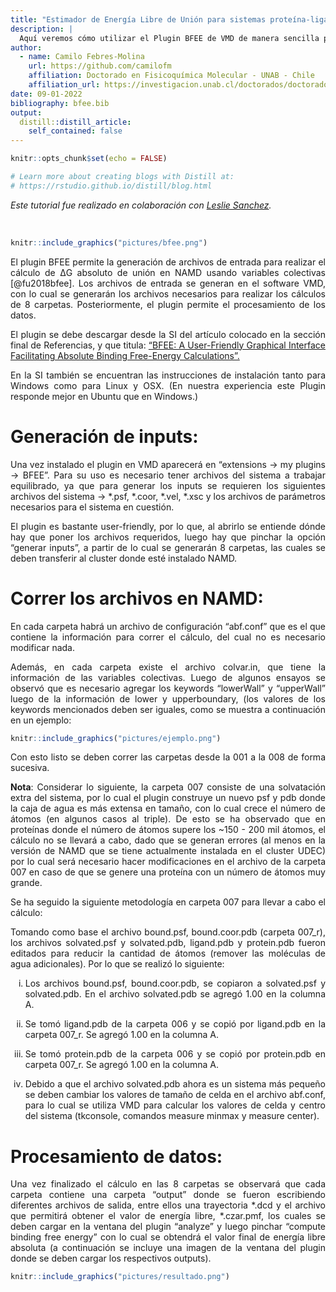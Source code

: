 ```yaml
---
title: "Estimador de Energía Libre de Unión para sistemas proteína-ligando (BFEE - Plugin de VMD): Tutorial de uso"
description: |
  Aquí veremos cómo utilizar el Plugin BFEE de VMD de manera sencilla para generar archivos de entrada y así poder correr los cálculos MD del sistema en estudio y así obtener el &Delta;Gº de unión por medio del Potencial de Fuerza Medio (PMF).
author:
  - name: Camilo Febres-Molina 
    url: https://github.com/camilofm
    affiliation: Doctorado en Fisicoquímica Molecular - UNAB - Chile
    affiliation_url: https://investigacion.unab.cl/doctorados/doctorado-en-fisicoquimica-molecular/
date: 09-01-2022
bibliography: bfee.bib
output:
  distill::distill_article:
    self_contained: false
---
```


<style>
body {
text-align: justify}
</style>

```r
knitr::opts_chunk$set(echo = FALSE)

# Learn more about creating blogs with Distill at:
# https://rstudio.github.io/distill/blog.html

```

_Este tutorial fue realizado en colaboración con [Leslie Sanchez](https://scholar.google.com.pe/citations?user=cM-RWEYAAAAJ&hl=es&oi=ao)._

<br/>

```r
knitr::include_graphics("pictures/bfee.png")
```

El plugin BFEE permite la generación de archivos de entrada para realizar el cálculo de &Delta;G absoluto de unión en NAMD usando variables colectivas [@fu2018bfee]. Los archivos de entrada se generan en el software VMD, con lo cual se generarán los archivos necesarios para realizar los cálculos de 8 carpetas. Posteriormente, el plugin permite el procesamiento de los datos.

El plugin se debe descargar desde la SI del artículo colocado en la sección final de Referencias, y que titula: ["BFEE: A User-Friendly Graphical Interface Facilitating Absolute Binding Free-Energy Calculations".](https://pubs.acs.org/doi/abs/10.1021/acs.jcim.7b00695)

En la SI también se encuentran las instrucciones de instalación tanto para Windows como para Linux y OSX. (En nuestra experiencia este Plugin responde mejor en Ubuntu que en Windows.)

# Generación de inputs:

Una vez instalado el plugin en VMD aparecerá en “extensions → my plugins → BFEE”. Para su uso es necesario tener archivos del sistema a trabajar equilibrado, ya que para generar los inputs se requieren los siguientes archivos del sistema → \*.psf, \*.coor, \*.vel, \*.xsc y los archivos de parámetros necesarios para el sistema en cuestión.

El plugin es bastante user-friendly, por lo que, al abrirlo se entiende dónde hay que poner los archivos requeridos, luego hay que pinchar la opción “generar inputs”, a partir de lo cual se generarán 8 carpetas, las cuales se deben transferir al cluster donde esté instalado NAMD.

# Correr los archivos en NAMD:

En cada carpeta habrá un archivo de configuración “abf.conf” que es el que contiene la información para correr el cálculo, del cual no es necesario modificar nada.

Además, en cada carpeta existe el archivo colvar.in, que tiene la información de las variables colectivas. Luego de algunos ensayos se observó que es necesario agregar los keywords “lowerWall” y “upperWall” luego de la información de lower y upperboundary, (los valores de los keywords mencionados deben ser iguales, como se muestra a continuación en un ejemplo:

```r
knitr::include_graphics("pictures/ejemplo.png")
```

Con esto listo se deben correr las carpetas desde la 001 a la 008 de forma sucesiva.

**Nota**: Considerar lo siguiente, la carpeta 007 consiste de una solvatación extra del sistema, por lo cual el plugin construye un nuevo psf y pdb donde la caja de agua es más extensa en tamaño, con lo cual crece el número de átomos (en algunos casos al triple). De esto se ha observado que en proteínas donde el número de átomos supere los ~150 - 200 mil átomos, el cálculo no se llevará a cabo, dado que se generan errores (al menos en la versión de NAMD que se tiene actualmente instalada en el cluster UDEC) por lo cual será necesario hacer modificaciones en el archivo de la carpeta 007 en caso de que se genere una proteína con un número de átomos muy grande.

Se ha seguido la siguiente metodología en carpeta 007 para llevar a cabo el cálculo:

Tomando como base el archivo bound.psf, bound.coor.pdb (carpeta 007_r), los archivos solvated.psf y solvated.pdb, ligand.pdb y protein.pdb fueron editados para reducir la cantidad de átomos (remover las moléculas de agua adicionales). Por lo que se realizó lo siguiente:

i. Los archivos bound.psf, bound.coor.pdb, se copiaron a solvated.psf y solvated.pdb. En el archivo solvated.pdb se agregó 1.00 en la columna A.

ii. Se tomó ligand.pdb de la carpeta 006 y se copió por ligand.pdb en la carpeta 007_r. Se agregó 1.00 en la columna A.

iii. Se tomó protein.pdb de la carpeta 006 y se copió por protein.pdb en carpeta 007_r. Se agregó 1.00 en la columna A.

iv. Debido a que el archivo solvated.pdb ahora es un sistema más pequeño se deben cambiar los valores de tamaño de celda en el archivo abf.conf, para lo cual se utiliza VMD para calcular los valores de celda y centro del sistema (tkconsole, comandos measure minmax y measure center).


# Procesamiento de datos:
	
Una vez finalizado el cálculo en las 8 carpetas se observará que cada carpeta contiene una carpeta “output” donde se fueron escribiendo diferentes archivos de salida, entre ellos una trayectoria \*.dcd y el archivo que permitirá obtener el valor de energía libre, \*.czar.pmf, los cuales se deben cargar en la ventana del plugin “analyze” y luego pinchar “compute binding free energy” con lo cual se obtendrá el valor final de energía libre absoluta (a continuación se incluye una imagen de la ventana del plugin donde se deben cargar los respectivos outputs).

```r
knitr::include_graphics("pictures/resultado.png")
```
